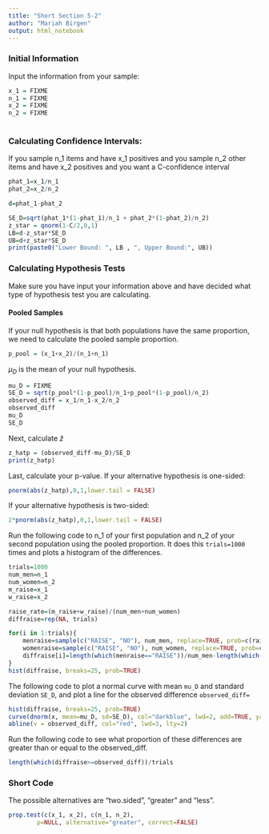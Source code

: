```yaml
---
title: "Short Section 5-2"
author: "Mariah Birgen"
output: html_notebook
---
```

### Initial Information
Input the information from your sample:
```r
x_1 = FIXME
n_1 = FIXME
x_2 = FIXME
n_2 = FIXME
    
```

### Calculating Confidence Intervals:
If you sample n_1 items and have x_1 positives and you sample n_2 other items and have x_2 positives and you want a C-confidence interval
```r
phat_1=x_1/n_1
phat_2=x_2/n_2

d=phat_1-phat_2

SE_D=sqrt(phat_1*(1-phat_1)/n_1 + phat_2*(1-phat_2)/n_2)
z_star = qnorm(1-C/2,0,1)
LB=d-z_star*SE_D
UB=d+z_star*SE_D
print(paste0("Lower Bound: ", LB , ", Upper Bound:", UB))
```

### Calculating Hypothesis Tests

Make sure you have input your information above and have decided what type of hypothesis test you are calculating.

#### Pooled Samples
If your null hypothesis is that both populations have the same proportion, we need to calculate the pooled sample proportion.
```r
p_pool = (x_1+x_2)/(n_1+n_1)
```

$\mu_D$ is the mean of your null hypothesis.
```r
mu_D = FIXME
SE_D = sqrt(p_pool*(1-p_pool)/n_1+p_pool*(1-p_pool)/n_2)
observed_diff = x_1/n_1-x_2/n_2
observed_diff
mu_D
SE_D
```

Next, calculate $\hat z$
```r
z_hatp = (observed_diff-mu_D)/SE_D
print(z_hatp)
```

Last, calculate your p-value. 
If your alternative hypothesis is one-sided:
```r
pnorm(abs(z_hatp),0,1,lower.tail = FALSE)
```

If your alternative hypothesis is two-sided:
```r
2*pnorm(abs(z_hatp),0,1,lower.tail = FALSE)
```

Run the following code to n_1 of your first population and n_2 of your second population using the pooled proportion. It does this `trials=1000` times and plots a histogram of the differences.
```r
trials=1000
num_men=n_1
num_women=n_2
m_raise=x_1
w_raise=x_2

raise_rate=(m_raise+w_raise)/(num_men+num_women)
diffraise=rep(NA, trials)

for(i in 1:trials){
    menraise=sample(c("RAISE", "NO"), num_men, replace=TRUE, prob=c(raise_rate, 1-raise_rate))
    womenraise=sample(c("RAISE", "NO"), num_women, replace=TRUE, prob=c(raise_rate, 1-raise_rate))
    diffraise[i]=length(which(menraise=="RAISE"))/num_men-length(which(womenraise=="RAISE"))/num_women
}
hist(diffraise, breaks=25, prob=TRUE)
```

The following code to plot a normal curve with mean `mu_D` and standard deviation `SE_D`, and plot a line for the observed difference `observed_diff=`
```r

hist(diffraise, breaks=25, prob=TRUE)
curve(dnorm(x, mean=mu_D, sd=SE_D), col="darkblue", lwd=2, add=TRUE, yaxt="n")
abline(v = observed_diff, col="red", lwd=3, lty=2)

```

Run the following code to see what proportion of these differences are greater than or equal to the observed_diff. 
```r
length(which(diffraise>=observed_diff))/trials
```

### Short Code
The possible alternatives are "two.sided", "greater" and "less".

```r
prop.test(c(x_1, x_2), c(n_1, n_2), 
        p=NULL, alternative="greater", correct=FALSE)
```